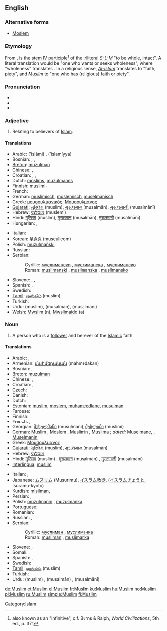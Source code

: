 {{also|muslim}}
==English==
{{wikipedia}}

===Alternative forms===
* [[Moslem]]

===Etymology===
From {{etyl|ar}} {{term|مسلم|مُسْلِمٌ|tr=múslimun|sc=Arab}}, is the [[Appendix:Arabic verb forms#Form IV|stem IV]] [[w:Arabic grammar#Participle|participle]]<ref>also known as an "infinitive", c.f. Burns & Ralph, ''World Civilizations'', 5th ed., p. 371</ref> of the [[triliteral]] ''[[w:S-L-M|S-L-M]]'' "to be whole, intact". A literal translation would be "one who wants or seeks wholeness", where "wholeness" translates {{term|إسلام|إسْلامٌ|sc=Arab|tr=islāmun}}. In a religious sense, ''[[w:Islam|Al-Islām]]'' translates to "faith, piety", and ''Muslim'' to "one who has (religious) faith or piety".

===Pronunciation===
* {{IPA|/ˈmʌsləm/|/ˈmʌzləm/|/ˈmʊslɪm/|/ˈmʊzlɪm/|lang=en}}
* {{audio|en-uk-Muslim.ogg|Audio (UK)}}
* {{rhymes|ʌsləm|ʌzləm|ʊslɪm|ʊzlɪm}}

===Adjective===
{{en-adj|-}}

# Relating to believers of [[Islam]].

====Translations====
{{trans-top|Relating to believers of Islam}}
* Arabic: {{Arab|[[إسلامي]]}} (’islāmi) {{m}}, {{Arab|[[إسلامية]]}} (’islamíyya) {{f}}
* Bosnian: {{t-|bs|muslimanski|m}}, {{t-|bs|muslimanski|f|alt=muslimanska}}, {{t-|bs|muslimanski|n|alt=muslimansko}}
* [[Breton]]: [[muzulman]]
* Chinese: {{t|zh|穆斯林|tr=Mùsīlín|sc=Hans}},  {{t|zh|清真|tr=Qīngzhēn|sc=Hans}}
* Croatian: {{t-|hr|muslimanski|m}}, {{t-|hr|muslimanski|f|alt=muslimanska}}, {{t-|hr|muslimanski|n|alt=muslimansko}}
* Dutch: [[moslims]], [[muzulmaans]]
* Finnish: [[muslimi]]-
* French: {{t+|fr|musulman|m}}
* German: [[muslimisch]], [[moslemisch]], [[muselmanisch]]
* Greek: [[μουσουλμανικός]], [[Μουσουλμάνος]]
* [[Gujarati]]: [[મુસ્લિમ]] (muslim), [[મુસલમાન]] (musalmān), [[મુસલમાની]] (musalmānī)
* Hebrew: [[מוסלמי]] (muslemi)
* Hindi: [[मुस्लिम]] (muslim), [[मुसलमान]] (musalmān), [[मुसलमानी]] (musalmānī)
* Hungarian: {{t+|hu|muszlim}}, {{t+|hu|muzulmán}}
{{trans-mid}}
* Italian: {{t+|it|musulmano}}
* Korean: [[무슬림]] (museulleom)
* Polish: [[muzułmański]] {{m}}
* Russian: {{t|ru|мусульманский|m|tr=musul’mánskij|sc=Cyrl}}
* Serbian:
*: Cyrillic: [[муслимански#Serbian|муслимански]] {{m}}, [[муслимански#Serbian|муслиманска]] {{f}}, [[муслимански#Serbian|муслиманско]] {{n}}
*: Roman: [[muslimanski#Serbian|muslimanski]] {{m}}, [[muslimanski#Serbian|muslimanska]] {{f}}, [[muslimanski#Serbian|muslimansko]] {{n}}
* Slovene: {{t+|sl|muslimanski|m}}, {{t+|sl|muslimanski|f|alt=muslimanska}}, {{t+|sl|muslimanski|n|alt=muslimansko}}
* Spanish: {{t+|es|musulmán|m}}, {{t-|es|musulmana|f}}
* Swedish: {{t+|sv|muslimsk}}
* [[Tamil]]: [[முஸ்லிம்]] (muslim)
* Turkish: {{t+|tr|Müslüman}}
* Urdu: {{ur-Arab|[[مسلم]]}} (muslim), {{ur-Arab|[[مسلمان]]}} (musalmān), {{ur-Arab|[[مسلمانی]]}} (musalmānī)
* Welsh: [[Mwslim]] (n), [[Mwslimaidd]] (a)
{{trans-bottom}}

===Noun===
{{en-noun}}

# A person who is a [[follower]] and believer of the [[Islamic]] faith.

====Translations====
{{trans-top|believer}}
* Arabic: {{t+|ar|مسلم|m|tr=múslim|sc=Arab}}, {{t-|ar|مسلمة|f|tr=muslíma|sc=Arab}}
* Armenian: [[մահմեդական]] (mahmedakan)
* Bosnian: {{t-|bs|musliman|m}}, {{t-|bs|muslimanka|f}}
* [[Breton]]: [[muzulman]] {{m}}
* Chinese: {{t|zh|穆斯林|tr=Mùsīlín|sc=Hans}},  {{t|zh|清真|tr=Qīngzhēn|sc=Hans}}
* Croatian: {{t-|hr|musliman|m}}, {{t-|hr|muslimanka|f}}
* Czech: {{t+|cs|muslim|m}}
* Danish: {{t+|da|muslim|m|f}}
* Dutch: {{t+|nl|moslim|m}}
* Estonian: [[muslim]], [[moslem]], [[muhameedlane]], [[musulman]]
* Faroese: {{t-|fo|muslimur|m|xs=Faroese}}
* Finnish: {{t-|fi|muslimi}}
* French: {{t+|fr|musulman|m}}, {{t+|fr|musulmane|f}}
* Georgian: [[მუსულმანი]] (musulmani), [[მუსლიმი]] (muslimi)
* German: Muslim {{m}}, [[Moslem]] {{m}}, [[Muslimin]] {{f}}, [[Muslima]] {{f}}; ''dated:'' [[Muselmane]], {{m}}, [[Muselmanin]] {{f}}
* Greek: [[Μουσουλμάνος]]
* [[Gujarati]]: [[મુસ્લિમ]] (muslim), [[મુસલમાન]] (musalmān)
* Hebrew: [[מוסלמי]]
* Hindi: [[मुस्लिम]] (muslim) {{m}}, [[मुसलमान]] (musalmān) {{m}}, [[मुसलमानी]] (musalmānī) {{f}}
* [[Interlingua]]: [[muslim]]
{{trans-mid}}
* Italian: {{t+|it|musulmano|m}}, {{t+|it|musulmana|f}}
* Japanese: [[ムスリム]] (Musurimu), [[イスラム教徒]], ([[イスラムきょうと]], Isuramu-kyōto)
* Kurdish: [[misilman]], {{ku-Arab|[[موسلمان]]}}
* Persian: {{t-|fa|مسلم|tr=moslem|sc=fa-Arab|xs=Persian}}, {{t-|fa|مسلمان|tr=mosalmān|sc=fa-Arab|xs=Persian}}
* Polish: [[muzułmanin]] {{m}}, [[muzułmanka]] {{f}}
* Portuguese: {{t+|pt|muçulmano|m}}
* Romanian: {{t-|ro|musulman|m}}
* Russian: {{t|ru|мусульманин|m|tr=musul’mánin|sc=Cyrl}}, {{t|ru|мусульманка|f|tr=musul’mánka|sc=Cyrl}}
* Serbian:
*: Cyrillic: [[муслиман#Serbian|муслиман]] {{m}}, [[муслиманка#Serbian|муслиманка]] {{f}}
*: Roman: [[musliman#Serbian|musliman]] {{m}}, [[muslimanka#Serbian|muslimanka]] {{f}}
* Slovene: {{t+|sl|musliman|m}}, {{t-|sl|muslimanka|f}}
* Somali: {{t-|so|muslim|m|xs=Somali}}
* Spanish: {{t+|es|musulmán|m}}, {{t-|es|musulmana|f}}
* Swedish: {{t+|sv|muslim}}
* [[Tamil]]: [[முஸ்லிம்]] (muslim)
* Turkish: {{t+|tr|Müslüman}}
* Urdu: {{ur-Arab|[[مسلم]]}} (muslim) {{m}}, {{ur-Arab|[[مسلمان]]}} (musalmān) {{m}}, {{ur-Arab|[[مسلمانی]]}} (musalmānī) {{f}}
{{trans-bottom}}

[[Category:Islam]]

<references/>

[[de:Muslim]]
[[et:Muslim]]
[[el:Muslim]]
[[fr:Muslim]]
[[ku:Muslim]]
[[hu:Muslim]]
[[no:Muslim]]
[[pl:Muslim]]
[[ru:Muslim]]
[[simple:Muslim]]
[[fi:Muslim]]